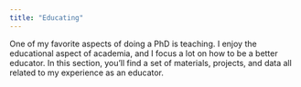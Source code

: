 ```yaml
---
title: "Educating"
---
```


One of my favorite aspects of doing a PhD is teaching. I enjoy the
educational aspect of academia, and I focus a lot on how to be a better
educator. In this section, you'll find a set of materials, projects, and
data all related to my experience as an educator.
